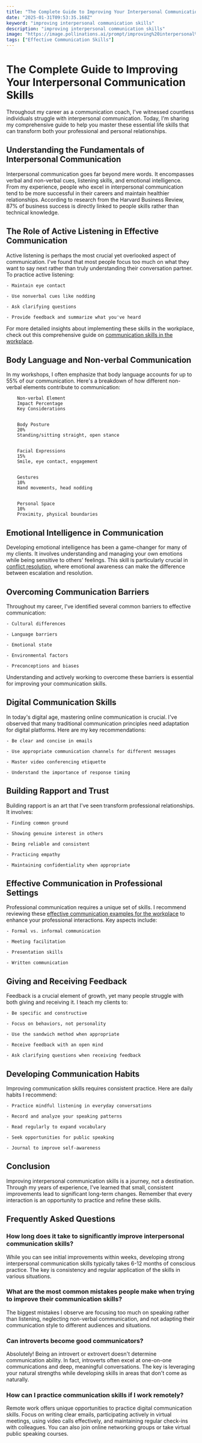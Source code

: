 ```yaml
---
title: "The Complete Guide to Improving Your Interpersonal Communication Skills"
date: "2025-01-31T09:53:35.168Z"
keyword: "improving interpersonal communication skills"
description: "improving interpersonal communication skills"
image: "https://image.pollinations.ai/prompt/improving%20interpersonal%20communication%20skills%2C%20realistic%20photo%2C%20high%20quality%2C%204k?width=1024&height=1024&nologo=true"
tags: ["Effective Communication Skills"]
---
```



# The Complete Guide to Improving Your Interpersonal Communication Skills


Throughout my career as a communication coach, I've witnessed countless individuals struggle with interpersonal communication. Today, I'm sharing my comprehensive guide to help you master these essential life skills that can transform both your professional and personal relationships.



## Understanding the Fundamentals of Interpersonal Communication


Interpersonal communication goes far beyond mere words. It encompasses verbal and non-verbal cues, listening skills, and emotional intelligence. From my experience, people who excel in interpersonal communication tend to be more successful in their careers and maintain healthier relationships. According to research from the Harvard Business Review, 87% of business success is directly linked to people skills rather than technical knowledge.



## The Role of Active Listening in Effective Communication


Active listening is perhaps the most crucial yet overlooked aspect of communication. I've found that most people focus too much on what they want to say next rather than truly understanding their conversation partner. To practice active listening:




    - Maintain eye contact

    - Use nonverbal cues like nodding

    - Ask clarifying questions

    - Provide feedback and summarize what you've heard



For more detailed insights about implementing these skills in the workplace, check out this comprehensive guide on [communication skills in the workplace](https://productivityprospect.com/blog/communication-skills-in-workplace/).



## Body Language and Non-verbal Communication


In my workshops, I often emphasize that body language accounts for up to 55% of our communication. Here's a breakdown of how different non-verbal elements contribute to communication:




    
        Non-verbal Element
        Impact Percentage
        Key Considerations
    
    
        Body Posture
        20%
        Standing/sitting straight, open stance
    
    
        Facial Expressions
        15%
        Smile, eye contact, engagement
    
    
        Gestures
        10%
        Hand movements, head nodding
    
    
        Personal Space
        10%
        Proximity, physical boundaries
    




## Emotional Intelligence in Communication


Developing emotional intelligence has been a game-changer for many of my clients. It involves understanding and managing your own emotions while being sensitive to others' feelings. This skill is particularly crucial in [conflict resolution](https://productivityprospect.com/blog/conflict-resolution-communication-skills/), where emotional awareness can make the difference between escalation and resolution.



## Overcoming Communication Barriers


Throughout my career, I've identified several common barriers to effective communication:




    - Cultural differences

    - Language barriers

    - Emotional state

    - Environmental factors

    - Preconceptions and biases



Understanding and actively working to overcome these barriers is essential for improving your communication skills.



## Digital Communication Skills


In today's digital age, mastering online communication is crucial. I've observed that many traditional communication principles need adaptation for digital platforms. Here are my key recommendations:




    - Be clear and concise in emails

    - Use appropriate communication channels for different messages

    - Master video conferencing etiquette

    - Understand the importance of response timing



## Building Rapport and Trust


Building rapport is an art that I've seen transform professional relationships. It involves:




    - Finding common ground

    - Showing genuine interest in others

    - Being reliable and consistent

    - Practicing empathy

    - Maintaining confidentiality when appropriate



## Effective Communication in Professional Settings


Professional communication requires a unique set of skills. I recommend reviewing these [effective communication examples for the workplace](https://productivityprospect.com/blog/effective-communication-skills-examples-workplace/) to enhance your professional interactions. Key aspects include:




    - Formal vs. informal communication

    - Meeting facilitation

    - Presentation skills

    - Written communication



## Giving and Receiving Feedback


Feedback is a crucial element of growth, yet many people struggle with both giving and receiving it. I teach my clients to:




    - Be specific and constructive

    - Focus on behaviors, not personality

    - Use the sandwich method when appropriate

    - Receive feedback with an open mind

    - Ask clarifying questions when receiving feedback



## Developing Communication Habits


Improving communication skills requires consistent practice. Here are daily habits I recommend:




    - Practice mindful listening in everyday conversations

    - Record and analyze your speaking patterns

    - Read regularly to expand vocabulary

    - Seek opportunities for public speaking

    - Journal to improve self-awareness



## Conclusion


Improving interpersonal communication skills is a journey, not a destination. Through my years of experience, I've learned that small, consistent improvements lead to significant long-term changes. Remember that every interaction is an opportunity to practice and refine these skills.



## Frequently Asked Questions


### How long does it take to significantly improve interpersonal communication skills?

While you can see initial improvements within weeks, developing strong interpersonal communication skills typically takes 6-12 months of conscious practice. The key is consistency and regular application of the skills in various situations.



### What are the most common mistakes people make when trying to improve their communication skills?

The biggest mistakes I observe are focusing too much on speaking rather than listening, neglecting non-verbal communication, and not adapting their communication style to different audiences and situations.



### Can introverts become good communicators?

Absolutely! Being an introvert or extrovert doesn't determine communication ability. In fact, introverts often excel at one-on-one communications and deep, meaningful conversations. The key is leveraging your natural strengths while developing skills in areas that don't come as naturally.



### How can I practice communication skills if I work remotely?

Remote work offers unique opportunities to practice digital communication skills. Focus on writing clear emails, participating actively in virtual meetings, using video calls effectively, and maintaining regular check-ins with colleagues. You can also join online networking groups or take virtual public speaking courses.



